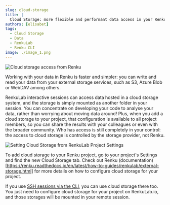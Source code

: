 ```yaml
---
slug: cloud-storage
title: |
  Cloud Storage: more flexible and performant data access in your Renku project
authors: [elisabet]
tags:
  - Cloud Storage
  - Data
  - RenkuLab
  - Renku CLI
image: ./image_1.png
---
```


![Cloud storage access from Renku](./image_1.png)

Working with your data in Renku is faster and simpler: you can write and read your data from your external storage services, such as S3, Azure Blob or WebDAV among others.

RenkuLab interactive sessions can access data hosted in a cloud storage system, and the storage is simply mounted as another folder in your session. You can concentrate on developing your code to analyse your data, rather than worrying about moving data around! Plus, when you add a cloud storage to your project, that configuration is available to all project members, so you can share the results with your colleagues or even with the broader community. Who has access is still completely in your control: the access to cloud storage is controlled by the storage provider, not Renku.

![Setting Cloud Storage from RenkuLab Project Settings](./cloud_storage_setting.gif)

To add cloud storage to your Renku project, go to your project's Settings and find the new Cloud Storage tab.
Check out Renku (documentation)[https://renku.readthedocs.io/en/latest/how-to-guides/renkulab/external-storage.html] for more details on how to configure cloud storage for your project.

If you use [SSH sessions via the CLI](https://blog.renkulab.io/ssh-sessions), you can use cloud storage there too. You just need to configure cloud storage for your project on RenkuLab.io, and those storages will be mounted in your remote session.
